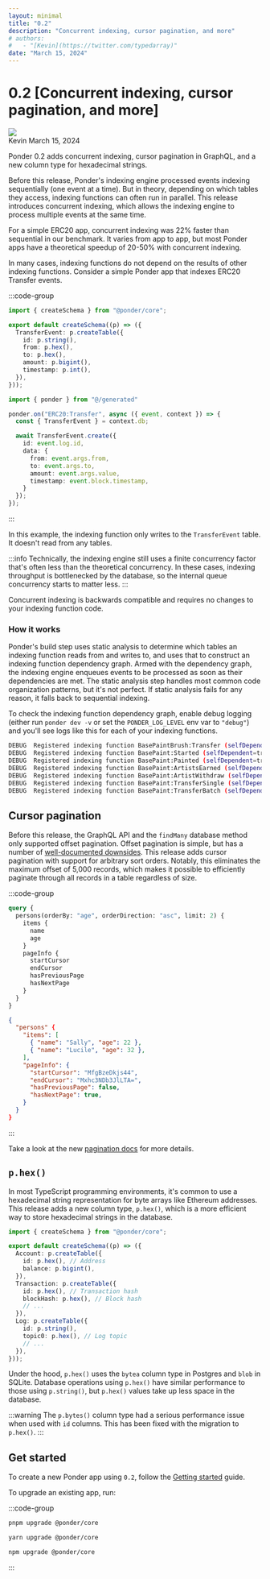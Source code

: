 ```yaml
---
layout: minimal
title: "0.2"
description: "Concurrent indexing, cursor pagination, and more"
# authors:
#   - "[Kevin](https://twitter.com/typedarray)"
date: "March 15, 2024"
---
```



# 0.2 [Concurrent indexing, cursor pagination, and more]

<div className="flex flex-row items-center gap-4 mt-5">
  <img src="/kevin-avatar.jpg" className="w-10 h-10 rounded-full" />
  <div className="flex flex-col">
    <span className="font-medium">Kevin</span>
    <span className="text-sm" style={{ color: "var(--vocs-color_text3)" }}>March 15, 2024</span>
  </div>
</div>

Ponder 0.2 adds concurrent indexing, cursor pagination in GraphQL, and a new column type for hexadecimal strings.

Before this release, Ponder's indexing engine processed events indexing sequentially (one event at a time). But in theory, depending on which tables they access, indexing functions can often run in parallel. This release introduces concurrent indexing, which allows the indexing engine to process multiple events at the same time.

For a simple ERC20 app, concurrent indexing was 22% faster than sequential in our benchmark. It varies from app to app, but most Ponder apps have a theoretical speedup of 20-50% with concurrent indexing.

In many cases, indexing functions do not depend on the results of other indexing functions. Consider a simple Ponder app that indexes ERC20 Transfer events.

:::code-group

```ts [ponder.schema.ts]
import { createSchema } from "@ponder/core";

export default createSchema((p) => ({
  TransferEvent: p.createTable({
    id: p.string(),
    from: p.hex(),
    to: p.hex(),
    amount: p.bigint(),
    timestamp: p.int(),
  }),
}));
```

```ts [src/index.ts]
import { ponder } from "@/generated"

ponder.on("ERC20:Transfer", async ({ event, context }) => {
  const { TransferEvent } = context.db;

  await TransferEvent.create({
    id: event.log.id,
    data: {
      from: event.args.from,
      to: event.args.to,
      amount: event.args.value,
      timestamp: event.block.timestamp,
    }
  });
});
```

:::

In this example, the indexing function only writes to the `TransferEvent` table. It doesn't read from any tables.

:::info
  Technically, the indexing engine still uses a finite concurrency factor that's
  often less than the theoretical concurrency. In these cases, indexing
  throughput is bottlenecked by the database, so the internal queue concurrency
  starts to matter less.
:::

Concurrent indexing is backwards compatible and requires no changes to your indexing function code.

### How it works

Ponder's build step uses static analysis to determine which tables an indexing function reads from and writes to, and uses that to construct an indexing function dependency graph. Armed with the dependency graph, the indexing engine enqueues events to be processed as soon as their dependencies are met. The static analysis step handles most common code organization patterns, but it's not perfect. If static analysis fails for any reason, it falls back to sequential indexing.

To check the indexing function dependency graph, enable debug logging (either run `ponder dev -v` or set the `PONDER_LOG_LEVEL` env var to `"debug"`) and you'll see logs like this for each of your indexing functions.

```bash filename="shell"
DEBUG  Registered indexing function BasePaintBrush:Transfer (selfDependent=true, parents=[BasePaint:Painted])
DEBUG  Registered indexing function BasePaint:Started (selfDependent=true, parents=[])
DEBUG  Registered indexing function BasePaint:Painted (selfDependent=true, parents=[BasePaintBrush:Transfer, BasePaint:ArtistsEarned, BasePaint:TransferSingle, BasePaint:TransferBatch])
DEBUG  Registered indexing function BasePaint:ArtistsEarned (selfDependent=true, parents=[BasePaint:Painted, BasePaint:TransferSingle, BasePaint:TransferBatch])
DEBUG  Registered indexing function BasePaint:ArtistWithdraw (selfDependent=false, parents=[])
DEBUG  Registered indexing function BasePaint:TransferSingle (selfDependent=true, parents=[BasePaint:Painted, BasePaint:ArtistsEarned, BasePaint:TransferBatch])
DEBUG  Registered indexing function BasePaint:TransferBatch (selfDependent=true, parents=[BasePaint:Painted, BasePaint:ArtistsEarned, BasePaint:TransferSingle])
```

## Cursor pagination

Before this release, the GraphQL API and the `findMany` database method only supported offset pagination. Offset pagination is simple, but has a number of [well-documented downsides](https://akashrajpurohit.com/blog/navigating-your-database-efficiently-cursor-based-pagination-vs-offset-based). This release adds cursor pagination with support for arbitrary sort orders. Notably, this eliminates the maximum offset of 5,000 records, which makes it possible to efficiently paginate through all records in a table regardless of size.

:::code-group

```graphql [Query]
query {
  persons(orderBy: "age", orderDirection: "asc", limit: 2) {
    items {
      name
      age
    }
    pageInfo {
      startCursor
      endCursor
      hasPreviousPage
      hasNextPage
    }
  }
}
```

```json [Result]
{
  "persons" {
    "items": [
      { "name": "Sally", "age": 22 },
      { "name": "Lucile", "age": 32 },
    ],
    "pageInfo": {
      "startCursor": "MfgBzeDkjs44",
      "endCursor": "Mxhc3NDb3JlLTA=",
      "hasPreviousPage": false,
      "hasNextPage": true,
    }
  }
}
```

:::

Take a look at the new [pagination docs](/docs/query/graphql#pagination) for more details.

## `p.hex()`

In most TypeScript programming environments, it's common to use a hexadecimal string representation for byte arrays like Ethereum addresses. This release adds a new column type, `p.hex()`, which is a more efficient way to store hexadecimal strings in the database.

```ts filename="ponder.schema.ts" {5,9,10,15}
import { createSchema } from "@ponder/core";

export default createSchema((p) => ({
  Account: p.createTable({
    id: p.hex(), // Address
    balance: p.bigint(),
  }),
  Transaction: p.createTable({
    id: p.hex(), // Transaction hash
    blockHash: p.hex(), // Block hash
    // ...
  }),
  Log: p.createTable({
    id: p.string(),
    topic0: p.hex(), // Log topic
    // ...
  }),
}));
```

Under the hood, `p.hex()` uses the `bytea` column type in Postgres and `blob` in SQLite. Database operations using `p.hex()` have similar performance to those using `p.string()`, but `p.hex()` values take up less space in the database.

:::warning
  The `p.bytes()` column type had a serious performance issue when used with
  `id` columns. This has been fixed with the migration to `p.hex()`.
:::

## Get started

To create a new Ponder app using `0.2`, follow the [Getting started](/docs/get-started) guide.

To upgrade an existing app, run:

:::code-group

```bash [pnpm]
pnpm upgrade @ponder/core
```

```bash [yarn]
yarn upgrade @ponder/core
```

```bash [npm]
npm upgrade @ponder/core
```

:::

<Footer />